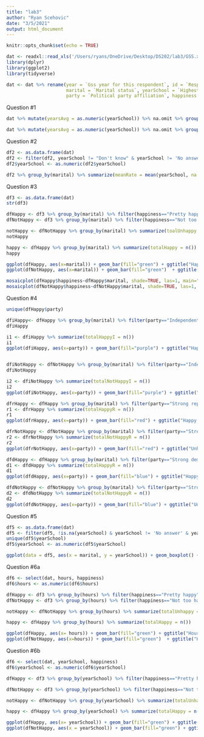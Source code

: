 ---
title: "lab3"
author: "Ryan Scehovic"
date: "3/5/2021"
output: html_document
---

```{r setup, include=FALSE}
knitr::opts_chunk$set(echo = TRUE)
```


```{r}
dat <- readxl::read_xls('/Users/ryans/OneDrive/Desktop/DS202/lab3/GSS.xls')
library(dplyr)
library(ggplot2)
library(tidyverse)

dat <- dat %>% rename(year = `Gss year for this respondent`, id = `Respondent id number`, hours = `Number of hours usually work a week`, 
                      marital = `Marital status`, yearSchool = `Highest year of school completed`, sex = `Respondents sex`, 
                      party = `Political party affiliation`, happiness = `General happiness`, ballotUsed = `Ballot used for interview`)
```

Question #1
```{r}
dat %>% mutate(yearsAvg = as.numeric(yearSchool)) %>% na.omit %>% group_by(marital) %>% summarize(yearsAvg = mean(yearsAvg, na.rm = TRUE)) 

dat %>% mutate(yearsAvg = as.numeric(yearSchool)) %>% na.omit %>% group_by(marital) %>% ggplot(aes(x = marital, y = mean(yearsAvg, na.rm = TRUE))) + geom_bar(stat = "identity")


```

Question #2
```{r}
df2 <- as.data.frame(dat)
df2 <- filter(df2, yearSchool != "Don't know" & yearSchool != 'No answer' & yearSchool != "NA" & !is.na(yearSchool))
df2$yearSchool <- as.numeric(df2$yearSchool)

df2 %>% group_by(marital) %>% summarize(meanRate = mean(yearSchool, na.rm=TRUE), sdRate = sd(yearSchool, na.rm=TRUE), numRows = n())

```

Question #3
```{r}
df3 <- as.data.frame(dat)
str(df3)

dfHappy <- df3 %>% group_by(marital) %>% filter(happiness=="Pretty happy" | happiness=="Very happy") %>% filter(marital!="No answer")
dfNotHappy <- df3 %>% group_by(marital) %>% filter(happiness=="Not too happy") %>% filter(marital!="No answer")

notHappy <- dfNotHappy %>% group_by(marital) %>% summarize(toalUnhappy = n())
notHappy

happy <- dfHappy %>% group_by(marital) %>% summarize(totalHappy = n())
happy

ggplot(dfHappy, aes(x=marital)) + geom_bar(fill="green") + ggtitle("Happiness vs Marital Status")+xlab("Marital Status")+ylab("Number")
ggplot(dfNotHappy, aes(x=marital)) + geom_bar(fill="green")  + ggtitle("Unhappiness vs Marital Status")+xlab("Marital Status")+ylab("Number")

mosaicplot(dfHappy$happiness~dfHappy$marital, shade=TRUE, las=1, main="Happy vs Marital Status", xlab="Happiness", ylab="Marital Status")
mosaicplot(dfNotHappy$happiness~dfNotHappy$marital, shade=TRUE, las=1, main="Unhappy vs Marital Status", xlab="Happiness", ylab="Marital Status")
```

Question #4
```{r}
unique(dfHappy$party)

dfiHappy<- dfHappy %>% group_by(marital) %>% filter(party=="Independent" | party=="Ind,near rep" | party=="Ind,near dem")
dfiHappy

i1 <- dfiHappy %>% summarize(totalHappyI = n())
i1
ggplot(dfiHappy, aes(x=party)) + geom_bar(fill="purple") + ggtitle("Happy Independents")+xlab("Party")+ylab("Count")


dfiNotHappy <- dfNotHappy %>% group_by(marital) %>% filter(party=="Independent" | party=="Ind,near rep" | party=="Ind,near dem")
dfiNotHappy

i2 <- dfiNotHappy %>% summarize(totalNotHappyI = n())
i2
ggplot(dfiNotHappy, aes(x=party)) + geom_bar(fill="purple") + ggtitle("Unhappy Independents")+xlab("Party")+ylab("Count")

dfrHappy <- dfHappy %>% group_by(marital) %>% filter(party=="Strong republican" | party=="Not str republican") 
r1 <- dfrHappy %>% summarize(totalHappyR = n())
r1
ggplot(dfrHappy, aes(x=party)) + geom_bar(fill="red") + ggtitle("Happy Republicans")+xlab("Party")+ylab("Count")

dfrNotHappy <- dfNotHappy %>% group_by(marital) %>% filter(party=="Strong republican" | party=="Not str republican")
r2 <- dfrNotHappy %>% summarize(totalNotHappyR = n())
r2
ggplot(dfrNotHappy, aes(x=party)) + geom_bar(fill="red") + ggtitle("Unhappy Republicans")+xlab("Party")+ylab("Count")

dfdHappy <- dfHappy %>% group_by(marital) %>% filter(party=="Strong democrat" | party=="Not str democrat")
d1 <- dfdHappy %>% summarize(totalHappyR = n())
d1
ggplot(dfdHappy, aes(x=party)) + geom_bar(fill="blue") + ggtitle("Happy Democrats")+xlab("Party")+ylab("Count")

dfdNotHappy <- dfNotHappy %>% group_by(marital) %>% filter(party=="Strong democrat" | party=="Not str democrat")
d2 <- dfdNotHappy %>% summarize(totalNotHappyR = n())
d2
ggplot(dfdNotHappy, aes(x=party)) + geom_bar(fill="blue") + ggtitle("Unhappy Democrats")+xlab("Party")+ylab("Count")

```

Question #5
```{r}
df5 <- as.data.frame(dat)
df5 <- filter(df5, !is.na(yearSchool) & yearSchool != 'No answer' & yearSchool != "Don't know" & yearSchool != "NA" )
unique(df5$yearSchool)
df5$yearSchool <- as.numeric(df5$yearSchool)

ggplot(data = df5, aes(x = marital, y = yearSchool)) + geom_boxplot() + ggtitle("Education vs Marital") + xlab("Marital Status") + ylab("Education")
```

Question #6a
```{r}
df6 <- select(dat, hours, happiness)
df6$hours <- as.numeric(df6$hours)

dfHappy <- df3 %>% group_by(hours) %>% filter(happiness=="Pretty happy" | happiness=="Very happy") %>% filter(hours!="Not applicable" & hours!="No answer")
dfNotHappy <- df3 %>% group_by(hours) %>% filter(happiness=="Not too happy") %>% filter(hours !="Not applicable" & hours!="No answer")

notHappy <- dfNotHappy %>% group_by(hours) %>% summarize(totalUnhappy = n())

happy <- dfHappy %>% group_by(hours) %>% summarize(totalHappy = n())

ggplot(dfHappy, aes(x= hours)) + geom_bar(fill="green") + ggtitle("Hours Worked vs Happiness")+xlab("Hours")+ylab("Number")
ggplot(dfNotHappy, aes(x=hours)) + geom_bar(fill="green")  + ggtitle("Hours Worked vs Unhapiness")+xlab("Hours")+ylab("Number")

```

Question #6b
```{r}
df6 <- select(dat, yearSchool, happiness)
df6$yearSchool <- as.numeric(df6$yearSchool)

dfHappy <- df3 %>% group_by(yearSchool) %>% filter(happiness=="Pretty happy" | happiness=="Very happy") %>% filter(yearSchool != 'No answer' & yearSchool != "Don't know" & yearSchool != "NA" )

dfNotHappy <- df3 %>% group_by(yearSchool) %>% filter(happiness=="Not too happy") %>% filter(yearSchool != 'No answer' & yearSchool != "Don't know" & yearSchool != "NA" )

notHappy <- dfNotHappy %>% group_by(yearSchool) %>% summarize(totalUnhappy = n())

happy <- dfHappy %>% group_by(yearSchool) %>% summarize(totalHappy = n())

ggplot(dfHappy, aes(x= yearSchool)) + geom_bar(fill="green") + ggtitle("Years in School vs Happiness")+xlab("Years in School")+ylab("Number")
ggplot(dfNotHappy, aes(x = yearSchool)) + geom_bar(fill="green") + ggtitle("Years in School vs Unhapiness")+xlab("Years in School")+ylab("Number")

```
